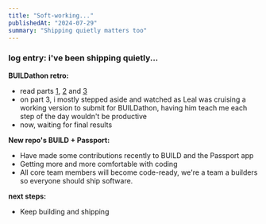 ```yaml
---
title: "Soft-working..."
publishedAt: "2024-07-29"
summary: "Shipping quietly matters too"
---
```


### log entry: i've been shipping quietly...

**BUILDathon retro:**

- read parts [1](https://www.pcbo.xyz/blog/log12), [2](https://www.pcbo.xyz/blog/log13) and [3](https://www.pcbo.xyz/blog/log14)
- on part 3, i mostly stepped aside and watched as Leal was cruising a working version to submit for BUILDathon, having him teach me each step of the day wouldn't be productive
- now, waiting for final results

**New repo's BUILD + Passport:**

- Have made some contributions recently to BUILD and the Passport app
- Getting more and more comfortable with coding
- All core team members will become code-ready, we're a team a builders so everyone should ship software.

**next steps:**

- Keep building and shipping
